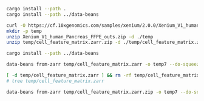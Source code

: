 

```sh
cargo install --path .
cargo install --path ../data-beans
```

```sh
curl -O https://cf.10xgenomics.com/samples/xenium/2.0.0/Xenium_V1_human_Pancreas_FFPE/Xenium_V1_human_Pancreas_FFPE_outs.zip
mkdir -p temp
unzip Xenium_V1_human_Pancreas_FFPE_outs.zip -d ./temp
unzip temp/cell_feature_matrix.zarr.zip -d ./temp/cell_feature_matrix.zarr
```


```sh
cargo install --path ../data-beans

data-beans from-zarr temp/cell_feature_matrix.zarr -o temp7 --do-squeeze --backend hdf5 -d /cell_features/data -i /cell_features/indices -p /cell_features/indptr

[ -d temp/cell_feature_matrix.zarr ] && rm -rf temp/cell_feature_matrix.zarr
# tree temp/cell_feature_matrix.zarr

data-beans from-zarr temp/cell_feature_matrix.zarr.zip -o temp7 --do-squeeze --backend hdf5 -d /cell_features/data -i /cell_features/indices -p /cell_features/indptr -t row

```

